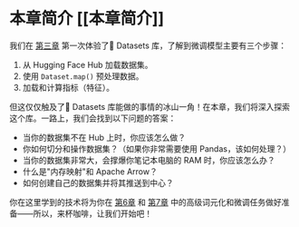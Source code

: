 # 本章简介 [[本章简介]]

<CourseFloatingBanner
    chapter={5}
    classNames="absolute z-10 right-0 top-0"
/>

我们在 [第三章](/course/chapter3) 第一次体验了🤗 Datasets 库，了解到微调模型主要有三个步骤：

1. 从 Hugging Face Hub 加载数据集。
2. 使用 `Dataset.map()` 预处理数据。
3. 加载和计算指标（特征）。

但这仅仅触及了🤗 Datasets 库能做的事情的冰山一角！在本章，我们将深入探索这个库。一路上，我们会找到以下问题的答案：
* 当你的数据集不在 Hub 上时，你应该怎么做？
* 你如何切分和操作数据集？（如果你非常需要使用 Pandas，该如何处理？）
* 当你的数据集非常大，会撑爆你笔记本电脑的 RAM 时，你应该怎么办？
* 什么是"内存映射"和 Apache Arrow？
* 如何创建自己的数据集并将其推送到中心？

你在这里学到的技术将为你在 [第6章](/course/chapter6) 和 [第7章](/course/chapter7) 中的高级词元化和微调任务做好准备——所以，来杯咖啡，让我们开始吧！